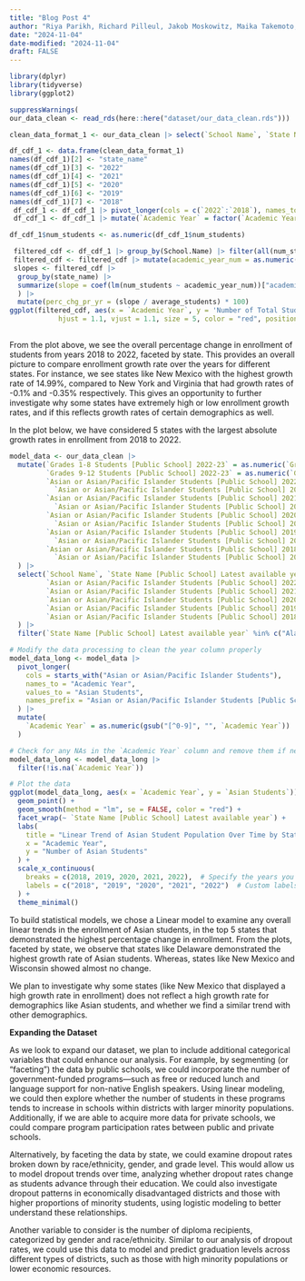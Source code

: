 ```yaml
---
title: "Blog Post 4"
author: "Riya Parikh, Richard Pilleul, Jakob Moskowitz, Maika Takemoto, Ria Sonalker."
date: "2024-11-04"
date-modified: "2024-11-04"
draft: FALSE
---
```


```r
library(dplyr)
library(tidyverse)
library(ggplot2)

suppressWarnings(
our_data_clean <- read_rds(here::here("dataset/our_data_clean.rds")))

clean_data_format_1 <- our_data_clean |> select(`School Name`, `State Name [Public School] Latest available year`,`Grades 1-8 Students [Public School] 2022-23`:`Grades 1-8 Students [Public School] 2018-19`)

df_cdf_1 <- data.frame(clean_data_format_1)
names(df_cdf_1)[2] <- "state_name"
names(df_cdf_1)[3] <- "2022" 
names(df_cdf_1)[4] <- "2021"  
names(df_cdf_1)[5] <- "2020" 
names(df_cdf_1)[6] <- "2019"  
names(df_cdf_1)[7] <- "2018"
 df_cdf_1 <- df_cdf_1 |> pivot_longer(cols = c(`2022`:`2018`), names_to = "Academic Year", values_to = "num_students")
 df_cdf_1 <- df_cdf_1 |> mutate(`Academic Year` = factor(`Academic Year`, levels = c("2018", "2019", "2020", "2021", "2022")))

df_cdf_1$num_students <- as.numeric(df_cdf_1$num_students)

 filtered_cdf <- df_cdf_1 |> group_by(School.Name) |> filter(all(num_students > 100))
 filtered_cdf <- filtered_cdf |> mutate(academic_year_num = as.numeric(as.character(`Academic Year`)))
 slopes <- filtered_cdf |> 
  group_by(state_name) |> 
  summarize(slope = coef(lm(num_students ~ academic_year_num))["academic_year_num"], average_students = mean(num_students)
  ) |>
  mutate(perc_chg_pr_yr = (slope / average_students) * 100)
ggplot(filtered_cdf, aes(x = `Academic Year`, y = 'Number of Total Students')) + geom_point() + geom_smooth(method = "lm", aes(group=1), color = "red") + facet_wrap(~state_name) +  geom_text(data = slopes, aes(x = Inf, y = Inf, label = paste0("perc_chg_pr_yr: ", round(perc_chg_pr_yr, 2), "%")), 
            hjust = 1.1, vjust = 1.1, size = 5, color = "red", position = position_nudge(y = -10))
 
```

From the plot above, we see the overall percentage change in enrollment of students from years 2018 to 2022, faceted by state. This provides an overall picture to compare enrollment growth rate over the years for different states. For instance, we see states like New Mexico with the highest growth rate of 14.99%, compared to New York and Virginia that had growth rates of -0.1% and -0.35% respectively. This gives an opportunity to further investigate why some states have extremely high or low enrollment growth rates, and if this reflects growth rates of certain demographics as well.

In the plot below, we have considered 5 states with the largest absolute growth rates in enrollment from 2018 to 2022.

```r
model_data <- our_data_clean |>
  mutate(`Grades 1-8 Students [Public School] 2022-23` = as.numeric(`Grades 1-8 Students [Public School] 2022-23`), 
         `Grades 9-12 Students [Public School] 2022-23` = as.numeric(`Grades 9-12 Students [Public School] 2022-23`), 
         `Asian or Asian/Pacific Islander Students [Public School] 2022-23` = as.numeric(
           `Asian or Asian/Pacific Islander Students [Public School] 2022-23`),
         `Asian or Asian/Pacific Islander Students [Public School] 2021-22` = as.numeric(
           `Asian or Asian/Pacific Islander Students [Public School] 2021-22`),
         `Asian or Asian/Pacific Islander Students [Public School] 2020-21` = as.numeric(
           `Asian or Asian/Pacific Islander Students [Public School] 2020-21`),
         `Asian or Asian/Pacific Islander Students [Public School] 2019-20` = as.numeric(
           `Asian or Asian/Pacific Islander Students [Public School] 2019-20`),
         `Asian or Asian/Pacific Islander Students [Public School] 2018-19` = as.numeric(
           `Asian or Asian/Pacific Islander Students [Public School] 2018-19`)
  ) |>
  select(`School Name`, `State Name [Public School] Latest available year`,
         `Asian or Asian/Pacific Islander Students [Public School] 2022-23`,
         `Asian or Asian/Pacific Islander Students [Public School] 2021-22`,
         `Asian or Asian/Pacific Islander Students [Public School] 2020-21`,
         `Asian or Asian/Pacific Islander Students [Public School] 2019-20`,
         `Asian or Asian/Pacific Islander Students [Public School] 2018-19`
  ) |>
  filter(`State Name [Public School] Latest available year` %in% c("Alaska", "Arkansas", "Delaware", "New Mexico", "Wisconsin"))

# Modify the data processing to clean the year column properly
model_data_long <- model_data |>
  pivot_longer(
    cols = starts_with("Asian or Asian/Pacific Islander Students"),
    names_to = "Academic Year",
    values_to = "Asian Students",
    names_prefix = "Asian or Asian/Pacific Islander Students [Public School] "
  ) |>
  mutate(
    `Academic Year` = as.numeric(gsub("[^0-9]", "", `Academic Year`))  # Remove non-numeric characters safely
  )

# Check for any NAs in the `Academic Year` column and remove them if necessary
model_data_long <- model_data_long |>
  filter(!is.na(`Academic Year`))

# Plot the data
ggplot(model_data_long, aes(x = `Academic Year`, y = `Asian Students`)) +
  geom_point() +
  geom_smooth(method = "lm", se = FALSE, color = "red") +
  facet_wrap(~ `State Name [Public School] Latest available year`) +
  labs(
    title = "Linear Trend of Asian Student Population Over Time by State",
    x = "Academic Year",
    y = "Number of Asian Students"
  ) +
  scale_x_continuous(
    breaks = c(2018, 2019, 2020, 2021, 2022),  # Specify the years you want to show
    labels = c("2018", "2019", "2020", "2021", "2022")  # Custom labels (optional)
  ) +
  theme_minimal()
```

To build statistical models, we chose a Linear model to examine any overall linear trends in the enrollment of Asian students, in the top 5 states that demonstrated the highest percentage change in enrollment. From the plots, faceted by state, we observe that states like Delaware demonstrated the highest growth rate of Asian students. Whereas, states like New Mexico and Wisconsin showed almost no change. 

We plan to investigate why some states (like New Mexico that displayed a high growth rate in enrollment) does not reflect a high growth rate for demographics like Asian students, and whether we find a similar trend with other demographics.

**Expanding the Dataset**

As we look to expand our dataset, we plan to include additional categorical variables that could enhance our analysis. For example, by segmenting (or “faceting”) the data by public schools, we could incorporate the number of government-funded programs—such as free or reduced lunch and language support for non-native English speakers. Using linear modeling, we could then explore whether the number of students in these programs tends to increase in schools within districts with larger minority populations. Additionally, if we are able to acquire more data for private schools, we could compare program participation rates between public and private schools.

Alternatively, by faceting the data by state, we could examine dropout rates broken down by race/ethnicity, gender, and grade level. This would allow us to model dropout trends over time, analyzing whether dropout rates change as students advance through their education. We could also investigate dropout patterns in economically disadvantaged districts and those with higher proportions of minority students, using logistic modeling to better understand these relationships. 

Another variable to consider is the number of diploma recipients, categorized by gender and race/ethnicity. Similar to our analysis of dropout rates, we could use this data to model and predict graduation levels across different types of districts, such as those with high minority populations or lower economic resources.
